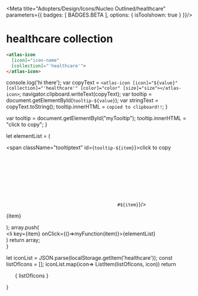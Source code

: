 
<Meta title="Adopters/Design/Icons/Nucleo Outlined/healthcare" parameters={{ badges: [ BADGES.BETA ], options: { isToolshown: true } }}/>

# healthcare collection

```html
<atlas-icon 
  [icon]="icon-name"  
  [collection]="'healthcare'">
</atlas-icon>

```

<style>
{`
/* NOTE: This css is generated by Nucleo */
ul {
  display: flex;
  flex-wrap: wrap;
  justify-content: center;
  padding-left: 0;
}

ul li {
  border-radius: .4em;
  transition: background-color .2s;
  user-select: none;
  overflow: hidden;
  text-align: center;
  padding: 2em 1em 1em;
}

ul li:hover {
  background: hsla(0, 0%, 0%, 0.05);
  cursor: pointer;
}

ul p {
  display: block;
  font-size: 0.75rem;
  color: hsla(0, 0%, 0%, 0.5);
  user-select: text;
  cursor: pointer;
  max-width: 6rem;
  padding: 8px 0 4px;
}

ul p::selection {
  background: hsl(230, 93%, 66%);
  color: #fff;
}

ul p::-moz-selection {
  background: hsl(230, 93%, 66%);
  color: #fff;
}

.svg-wrapper {
  font-size: 32px;
}

.svg-wrapper svg {
  display: block;
  margin: 0 auto 10px;
}

/* --------------------------------

Icons

-------------------------------- */

:root {
  --icon-color-primary: inherit;
  --icon-color-secondary: currentColor;
}

.icon {
  display: inline-block;
  color: var(--icon-color-primary); /* icon primary color */
  height: 1em;
  width: 1em;
  line-height: 1;
  flex-shrink: 0;
  max-width: initial;
}

.icon use {
  /* icon secondary color */
  fill: var(--icon-color-secondary);
  stroke: var(--icon-color-secondary);
}

.css-122ju8q {
    padding: 0;
}

.icon-name {
    font-size: 12px;
}

/* --------------------------------

Caps/Corners

-------------------------------- */

.icon use {
  --icon-stroke-linecap-butt: butt;
  stroke-miterlimit: 10;
  stroke-linecap: square;
  stroke-linejoin: miter;
}

.stroke-round use {
  --icon-stroke-linecap-butt: round;
  stroke-linecap: round;
  stroke-linejoin: round;
}

/* --------------------------------

Tooltip

-------------------------------- */

.tooltip {
  position: relative;
  display: inline-block;
}

.tooltip .tooltiptext {
  visibility: hidden;
  width: 100%;
  background-color: #f6f9fc;
  color: #242323;
  text-align: center;
  padding: 3px;
  position: absolute;
  z-index: 1;
  bottom: 84%;
  left: 50%;
  margin-left: -75px;
  opacity: 0;
  transition: opacity 0.3s;
  font-size: 11px;
  justify-content: center;
  display: flex;
  align-items: center;
}

.tooltip:hover .tooltiptext {
  visibility: visible;
  opacity: 1;
}
    
    `}
</style>


  console.log('hi there');
  var copyText = `<atlas-icon [icon]="${value}" [collection]="'healthcare'" [color]="color" [size]="size"></atlas-icon>`;
  navigator.clipboard.writeText(copyText);
  var tooltip = document.getElementById(`tooltip-${value}`);
  var stringText = copyText.toString();
  tooltip.innerHTML = `copied to clipboard!!`;
}

  var tooltip = document.getElementById("myTooltip");
  tooltip.innerHTML = "click to copy";
}

  let elementList = (
      <div>
          <span className="tooltiptext" id={`tooltip-${item}`}>click to copy</span>
          <div className="svg-wrapper">
          <svg className="icon">
            <use href={`#${item}`}/>
          </svg>
          </div>
          <p  data-folder="">
          {item}
          </p> 
      </div>
  );
  array.push( <div className="tooltip" key={item}><li key={item} onClick={()=>myFunction(item)}>{elementList}</li></div>)
  return array;   
}

  let iconList = JSON.parse(localStorage.getItem('healthcare'));
  const listOfIcons = [];
  iconList.map(icon=> ListItem(listOfIcons, icon))
  return <ul>{ listOfIcons }</ul>
}

<Base/>

<svg xmlns="http://www.w3.org/2000/svg">
  <defs>
    <symbol id="ambulance" viewBox="0 0 24 24">
      <path fill="currentColor" d="M9.75 5.25V4.5a1.5 1.5 0 0 1 3 0v.75h-3Zm6 4.5a.75.75 0 0 0-1.5 0V12c0 .414.336.75.75.75h3a.75.75 0 0 0 0-1.5h-2.25v-1.5Zm-6-.75a.75.75 0 0 1 .75.75v.75h.75a.75.75 0 0 1 0 1.5h-.75v.75a.75.75 0 0 1-1.5 0V12h-.75a.75.75 0 0 1 0-1.5H9v-.75A.75.75 0 0 1 9.75 9Z"/>
      <path fill="currentColor" fill-rule="evenodd" d="M3.75 6a.75.75 0 0 0-.75.75V18c0 .414.336.75.75.75h1.595a3.001 3.001 0 0 0 5.81 0h1.69a3.001 3.001 0 0 0 5.81 0h1.595A.75.75 0 0 0 21 18v-6.75a.75.75 0 0 0-.174-.48l-3.75-4.5A.75.75 0 0 0 16.5 6H3.75Zm14.905 11.25h.845v-5.729L16.149 7.5H4.5v9.75h.845a3.001 3.001 0 0 1 5.81 0h1.69a3.001 3.001 0 0 1 5.81 0ZM6.75 18a1.5 1.5 0 1 0 3 0 1.5 1.5 0 0 0-3 0Zm9 1.5a1.5 1.5 0 1 1 0-3 1.5 1.5 0 0 1 0 3Z"/>
    </symbol>
    <symbol id="atom" viewBox="0 0 24 24">
      <path fill="currentColor" d="M12.75 12c0 .412-.338.75-.75.75a.752.752 0 0 1-.75-.75c0-.412.338-.75.75-.75s.75.338.75.75Z"/>
      <path fill="currentColor" fill-rule="evenodd" d="M7.698 6.208c.403.059.831.152 1.279.277.256-.842.578-1.579.962-2.153C10.418 3.618 11.104 3 12 3c.715 0 1.3.401 1.737.91.44.511.8 1.207 1.09 2.002.066.183.13.374.19.571.2-.056.396-.105.587-.148.825-.185 1.605-.254 2.272-.16.663.095 1.315.371 1.7.973.336.522.364 1.128.24 1.696-.123.563-.406 1.15-.787 1.726-.31.47-.698.954-1.153 1.443.7.751 1.255 1.504 1.602 2.21.409.835.624 1.819.106 2.629-.385.602-1.037.878-1.7.973-.668.094-1.448.025-2.273-.16a11.35 11.35 0 0 1-.594-.15c-.06.198-.124.39-.19.573-.29.795-.65 1.49-1.09 2.002-.437.509-1.022.91-1.737.91-.626 0-1.155-.31-1.568-.725-.41-.414-.752-.977-1.033-1.617a10.354 10.354 0 0 1-.419-1.144c-.849.238-1.645.364-2.338.35-.855-.018-1.74-.262-2.224-1.01l-.002-.002c-.385-.602-.363-1.31-.17-1.952.193-.646.584-1.325 1.097-1.996.229-.299.486-.602.77-.908a12.371 12.371 0 0 1-.762-.9c-.513-.671-.904-1.35-1.098-1.996-.192-.642-.215-1.35.17-1.952.33-.514.859-.792 1.416-.918.553-.126 1.19-.118 1.86-.022Zm4.298 1.478a19.132 19.132 0 0 0-1.598-.72c.23-.763.501-1.37.788-1.8.375-.56.668-.666.814-.666.113 0 .318.06.6.388.278.324.563.837.817 1.536.062.172.122.352.179.541-.52.205-1.056.446-1.6.72Zm-4.512.007c.817.118 1.813.418 2.9.892a21.931 21.931 0 0 0-3.198 2.362c-.239-.26-.454-.514-.644-.762-.451-.59-.73-1.107-.852-1.516-.123-.411-.064-.616-.003-.712.052-.082.177-.195.484-.264.312-.071.75-.081 1.313 0Zm-.95 6.122c.192-.25.41-.508.652-.77.359.322.744.643 1.151.957.062.72.158 1.409.284 2.054-.77.22-1.43.319-1.947.308-.668-.014-.916-.2-.996-.322-.06-.096-.118-.302.005-.712.122-.409.4-.925.852-1.515Zm4.238 4.24c-.33-.754-.605-1.743-.785-2.893a21.263 21.263 0 0 0 3.61 1.87c-.058.19-.118.371-.18.544-.254.699-.54 1.212-.818 1.536-.28.327-.486.388-.599.388-.101 0-.27-.046-.503-.281-.235-.238-.486-.622-.725-1.164Zm.02-4.159a20.007 20.007 0 0 0 3.154 1.66c.193-1.059.304-2.267.304-3.556 0-1.29-.111-2.5-.305-3.559-.995.409-2.073.966-3.16 1.663a20.527 20.527 0 0 0-2.522 1.893c.726.643 1.578 1.29 2.53 1.899Zm5.147 2.305a9.98 9.98 0 0 1-.562-.143c.127-.645.224-1.334.287-2.055.402-.31.782-.625 1.138-.943.62.67 1.069 1.293 1.329 1.824.34.695.271 1.031.19 1.16-.061.095-.223.235-.649.296-.423.06-1.008.024-1.733-.139Zm-.562-8.26c.19-.055.376-.102.555-.142.725-.163 1.31-.199 1.732-.138.426.06.588.2.65.296.054.086.106.25.037.567-.07.32-.253.733-.574 1.22-.455.69-1.145 1.463-2.027 2.245 0-1.452-.134-2.83-.373-4.049Z"/>
    </symbol>
    <symbol id="bandage" viewBox="0 0 24 24">
      <path fill="currentColor" d="M12 10.5A.75.75 0 1 1 12 9a.75.75 0 0 1 0 1.5Zm2.25 2.25a.75.75 0 1 0 0-1.5.75.75 0 0 0 0 1.5ZM10.5 12A.75.75 0 1 1 9 12a.75.75 0 0 1 1.5 0Zm.75 2.25a.75.75 0 1 0 1.5 0 .75.75 0 0 0-1.5 0Z"/>
      <path fill="currentColor" fill-rule="evenodd" d="M16.462 3.66a2.25 2.25 0 0 0-3.182 0l-9.62 9.62a2.25 2.25 0 0 0 0 3.182l3.878 3.879a2.25 2.25 0 0 0 3.182 0l1.808-1.809.002-.002.003-.002 5.995-5.995.002-.003.002-.002 1.809-1.808a2.25 2.25 0 0 0 0-3.182L16.46 3.66ZM18 10.94l1.28-1.28a.75.75 0 0 0 0-1.061l-3.879-3.88a.75.75 0 0 0-1.06 0L13.06 6 18 10.94Zm-6-3.88L7.06 12 12 16.94 16.94 12 12 7.06ZM10.94 18 6 13.06l-1.28 1.28a.75.75 0 0 0 0 1.061l3.879 3.88a.75.75 0 0 0 1.06 0L10.94 18Z"/>
    </symbol>
    <symbol id="cure" viewBox="0 0 24 24">
      <path fill="currentColor" d="M6.75 3a.75.75 0 0 0 0 1.5h10.5a.75.75 0 0 0 0-1.5H6.75Zm3 3.75a.75.75 0 0 0-1.5 0v1.563A4.5 4.5 0 0 0 4.5 12.75v7.5c0 .414.336.75.75.75h13.5a.75.75 0 0 0 .75-.75v-7.5a4.5 4.5 0 0 0-3.75-4.437V6.75a.75.75 0 0 0-1.5 0V9c0 .414.336.75.75.75a3 3 0 0 1 3 3v6.75H6v-6.75a3 3 0 0 1 3-3A.75.75 0 0 0 9.75 9V6.75Z"/>
      <path fill="currentColor" d="M12 12a.75.75 0 0 1 .75.75v1.5h1.5a.75.75 0 0 1 0 1.5h-1.5v1.5a.75.75 0 0 1-1.5 0v-1.5h-1.5a.75.75 0 0 1 0-1.5h1.5v-1.5A.75.75 0 0 1 12 12Z"/>
    </symbol>
    <symbol id="dna" viewBox="0 0 24 24">
      <path fill="currentColor" fill-rule="evenodd" d="M7.5 3a.75.75 0 0 1 .75.75v.75h7.5v-.75a.75.75 0 0 1 1.5 0V6a5.2 5.2 0 0 1-.645 2.505.752.752 0 0 1-.122.217c-.237.4-.517.773-.826 1.124-.691.788-1.55 1.493-2.412 2.154.862.66 1.721 1.366 2.412 2.154.309.35.59.724.826 1.124a.751.751 0 0 1 .122.217A5.2 5.2 0 0 1 17.25 18v2.25a.75.75 0 0 1-1.5 0v-.75h-7.5v.75a.75.75 0 0 1-1.5 0V18a5.2 5.2 0 0 1 .645-2.505.749.749 0 0 1 .122-.217c.237-.4.517-.773.826-1.124.691-.788 1.55-1.493 2.412-2.154-.862-.66-1.721-1.366-2.412-2.154a7.514 7.514 0 0 1-.826-1.124.749.749 0 0 1-.122-.217A5.2 5.2 0 0 1 6.75 6V3.75A.75.75 0 0 1 7.5 3Zm4.5 8.062c.906-.685 1.741-1.345 2.401-2.062H9.6c.66.717 1.495 1.377 2.401 2.062ZM15.43 7.5c.207-.47.32-.965.32-1.5h-7.5c0 .535.113 1.03.32 1.5h6.86ZM12 12.938c-.906.685-1.741 1.345-2.401 2.062H14.4c-.66-.717-1.495-1.377-2.401-2.062ZM8.57 16.5a3.65 3.65 0 0 0-.32 1.5h7.5a3.67 3.67 0 0 0-.32-1.5H8.57Z"/>
    </symbol>
    <symbol id="heartbeat" viewBox="0 0 24 24">
      <path fill="currentColor" d="M18.823 5.16a4.843 4.843 0 0 0-3.414-1.41h-.006A4.89 4.89 0 0 0 12 5.162 4.89 4.89 0 0 0 8.596 3.75h-.005A4.844 4.844 0 0 0 3.75 8.568a.75.75 0 0 0 1.5.008A3.344 3.344 0 0 1 8.589 5.25a3.391 3.391 0 0 1 2.788 1.5.75.75 0 0 0 1.246 0 3.391 3.391 0 0 1 2.788-1.5 3.343 3.343 0 0 1 3.339 3.326.75.75 0 0 0 1.5-.008 4.843 4.843 0 0 0-1.427-3.408Z"/>
      <path fill="currentColor" d="M10.5 8.25a.75.75 0 0 1 .624.334l2.376 3.564.876-1.314A.75.75 0 0 1 15 10.5h5.25a.75.75 0 0 1 0 1.5h-4.849l-1.277 1.916a.75.75 0 0 1-1.248 0L10.5 10.352l-.876 1.314A.75.75 0 0 1 9 12H3.75a.75.75 0 0 1 0-1.5h4.849l1.277-1.916a.75.75 0 0 1 .624-.334Z"/>
      <path fill="currentColor" d="M6.3 13.05a.75.75 0 0 1 1.05.15A43.442 43.442 0 0 0 12 18.468a43.452 43.452 0 0 0 4.65-5.266.75.75 0 1 1 1.2.898 44.95 44.95 0 0 1-5.339 5.95.75.75 0 0 1-1.022 0 44.949 44.949 0 0 1-5.34-5.95.75.75 0 0 1 .152-1.05Z"/>
    </symbol>
    <symbol id="hospital" viewBox="0 0 24 24">
      <path fill="currentColor" fill-rule="evenodd" d="M10.5 6.75a.75.75 0 0 0-.75.75v2.25H7.5a.75.75 0 0 0-.75.75v3c0 .414.336.75.75.75h2.25v2.25c0 .414.336.75.75.75h3a.75.75 0 0 0 .75-.75v-2.25h2.25a.75.75 0 0 0 .75-.75v-3a.75.75 0 0 0-.75-.75h-2.25V7.5a.75.75 0 0 0-.75-.75h-3Zm.75 3.75V8.25h1.5v2.25c0 .414.336.75.75.75h2.25v1.5H13.5a.75.75 0 0 0-.75.75v2.25h-1.5V13.5a.75.75 0 0 0-.75-.75H8.25v-1.5h2.25a.75.75 0 0 0 .75-.75Z"/>
      <path fill="currentColor" fill-rule="evenodd" d="M3.75 3a.75.75 0 0 0-.75.75v16.5c0 .414.336.75.75.75h16.5a.75.75 0 0 0 .75-.75V3.75a.75.75 0 0 0-.75-.75H3.75Zm.75 16.5v-15h15v15h-15Z"/>
    </symbol>
    <symbol id="medicine" viewBox="0 0 24 24">
      <path fill="currentColor" d="M12.104 3.044a4.495 4.495 0 0 1 5.04 5.396.75.75 0 1 1-1.466-.316 2.996 2.996 0 0 0-5.049-2.746L8.534 7.473l2.443 2.443a.75.75 0 1 1-1.06 1.061L7.472 8.534l-2.095 2.095a2.996 2.996 0 0 0 2.749 5.049.75.75 0 1 1 .317 1.466 4.496 4.496 0 0 1-4.126-7.577L6.94 6.945l.003-.002.002-.003 2.622-2.622a4.497 4.497 0 0 1 2.537-1.274Z"/>
      <path fill="currentColor" fill-rule="evenodd" d="m19.48 12.056-.017-.019A5.233 5.233 0 0 0 15.75 10.5a5.25 5.25 0 1 0 3.73 1.556Zm-1.662.565a3.75 3.75 0 0 0-5.197 5.197l5.197-5.197Zm-4.136 6.258 5.197-5.197a3.75 3.75 0 0 1-5.197 5.197Z"/>
    </symbol>
    <symbol id="microscope" viewBox="0 0 24 24">
      <path fill="currentColor" fill-rule="evenodd" d="M10.895 3.683a.75.75 0 0 1 .456.349l3 5.196a.75.75 0 0 1-.275 1.024l-.65.375.376.65a.75.75 0 0 1-1.3.75l-.375-.65-.649.375a.75.75 0 0 1-1.024-.274L8.956 8.884l-1.194.69a3.74 3.74 0 0 0-1.064 5.352l.206.324A3.748 3.748 0 0 1 12 18.75v.75h6.75a.75.75 0 0 1 0 1.5H5.25a.75.75 0 0 1-.75-.75v-1.5a3.75 3.75 0 0 1 1.14-2.692l-.2-.315A5.24 5.24 0 0 1 7 8.282l1.206-.697-.753-1.303a.75.75 0 0 1 .275-1.025l2.598-1.5a.75.75 0 0 1 .57-.074ZM9.892 7.506a.756.756 0 0 0-.026-.045l-.738-1.28 1.299-.75 2.25 3.897-.647.374-.003.001-.003.002-.646.373-1.486-2.572ZM6.98 16.893A2.256 2.256 0 0 0 6 18.75v.75h4.5v-.75a2.25 2.25 0 0 0-3.405-1.93.757.757 0 0 1-.115.073Z"/>
      <path fill="currentColor" d="M17.625 13.4a.75.75 0 0 0-.75-1.3l-4.848 2.8a.75.75 0 0 0 .75 1.298l4.848-2.799Z"/>
    </symbol>
    <symbol id="molecule" viewBox="0 0 24 24">
      <path fill="currentColor" fill-rule="evenodd" d="M6 9c.405 0 .791-.08 1.143-.226l1.014 1.352A2.987 2.987 0 0 0 7.5 12c0 .709.246 1.36.657 1.874l-1.014 1.352a3 3 0 1 0 1.2.9l1.014-1.352a3.001 3.001 0 0 0 4.049-2.024h1.688A3.001 3.001 0 0 0 21 12a3 3 0 0 0-5.905-.75h-1.69a3.001 3.001 0 0 0-4.048-2.024L8.343 7.874A3 3 0 1 0 6 9Zm0-4.5a1.5 1.5 0 1 0 .892 2.706L6.9 7.2l.008-.006A1.5 1.5 0 0 0 6 4.5Zm3.593 6.305L9.6 10.8a1.493 1.493 0 0 1 .9-.3 1.5 1.5 0 1 1-.907.305Zm-2.7 5.989a1.5 1.5 0 1 0 .015.011L6.9 16.8l-.008-.006ZM18 13.5a1.5 1.5 0 1 1 0-3 1.5 1.5 0 0 1 0 3Z"/>
    </symbol>
    <symbol id="pill" viewBox="0 0 24 24">
      <path fill="currentColor" fill-rule="evenodd" d="M18.369 5.609c-2.084-1.997-5.4-2.013-7.424.01L5.62 10.946l-.011.011c-1.997 2.084-2.013 5.4.01 7.424l.012.012c2.084 1.996 5.4 2.012 7.424-.012l5.325-5.325.012-.011c1.996-2.084 2.012-5.4-.012-7.424l-.011-.011ZM12.005 6.68c1.425-1.424 3.804-1.442 5.32.006 1.419 1.425 1.435 3.8-.011 5.315l-2.127 2.126-5.314-5.314 2.132-2.133ZM8.813 9.873 6.686 12c-1.446 1.514-1.43 3.89-.011 5.314 1.516 1.448 3.895 1.43 5.32.006l2.132-2.133-5.314-5.314Z"/>
    </symbol>
    <symbol id="pill-bottle" viewBox="0 0 24 24">
      <path fill="currentColor" fill-rule="evenodd" d="M8.25 10.5a.75.75 0 0 0-.75.75v4.5c0 .414.336.75.75.75h7.5a.75.75 0 0 0 .75-.75v-4.5a.75.75 0 0 0-.75-.75h-7.5ZM9 15v-3h6v3H9Z"/>
      <path fill="currentColor" fill-rule="evenodd" d="M3 3.75A.75.75 0 0 1 3.75 3h16.5a.75.75 0 0 1 .75.75V7.5a.75.75 0 0 1-.75.75h-.75v12a.75.75 0 0 1-.75.75H5.25a.75.75 0 0 1-.75-.75v-12h-.75A.75.75 0 0 1 3 7.5V3.75ZM18 19.5V8.25H6V19.5h12Zm-.75-12.75V6a.75.75 0 0 0-1.5 0v.75h-1.5V6a.75.75 0 0 0-1.5 0v.75h-1.5V6a.75.75 0 0 0-1.5 0v.75h-1.5V6a.75.75 0 0 0-1.5 0v.75H4.5V4.5h15v2.25h-2.25Z"/>
    </symbol>
    <symbol id="steps" viewBox="0 0 24 24">
      <path fill="currentColor" fill-rule="evenodd" d="M19.478 12.929v.003a.75.75 0 0 1-.728.568h-4.5a.75.75 0 0 1-.75-.75c0-1.345-.175-2.143-.351-2.832a35.1 35.1 0 0 0-.063-.24c-.165-.627-.336-1.28-.336-2.178 0-2.526 1.56-4.5 3.75-4.5s3.75 1.974 3.75 4.5c0 1.193-.197 2.558-.387 3.603a34.557 34.557 0 0 1-.376 1.79l-.007.028-.002.008ZM14.25 7.5c0-1.974 1.14-3 2.25-3s2.25 1.026 2.25 3c0 1.057-.178 2.317-.363 3.335-.084.46-.167.863-.233 1.165h-3.172a11.509 11.509 0 0 0-.38-2.455 55.318 55.318 0 0 0-.065-.248v-.002c-.164-.626-.287-1.099-.287-1.795Zm4.5 5.25.728.182-.728-.182Zm-4.5 1.5a.75.75 0 0 0-.738.616l-.149.819A3.188 3.188 0 0 0 16.5 19.5a3.188 3.188 0 0 0 3.137-3.815l-.15-.82a.75.75 0 0 0-.737-.615h-4.5Zm.588 1.71.038-.21h3.248l.038.21.003.012A1.688 1.688 0 0 1 16.5 18a1.688 1.688 0 0 1-1.665-2.028l.003-.013ZM3.75 9c0-2.526 1.56-4.5 3.75-4.5s3.75 1.974 3.75 4.5c0 .898-.171 1.55-.336 2.177l-.063.24c-.176.69-.351 1.488-.351 2.833a.75.75 0 0 1-.75.75h-4.5a.75.75 0 0 1-.728-.568l.728-.182-.728.182v-.003l-.002-.008-.007-.027a17.353 17.353 0 0 1-.112-.485 34.727 34.727 0 0 1-.264-1.306c-.19-1.045-.387-2.41-.387-3.603Zm2.097 4.5h3.17c.054-1.08.219-1.82.382-2.455l.064-.25c.164-.627.287-1.099.287-1.795 0-1.974-1.14-3-2.25-3S5.25 7.026 5.25 9c0 1.057.178 2.317.363 3.335.084.46.167.863.234 1.165Zm-.597 2.25a.75.75 0 0 0-.738.616l-.149.819A3.188 3.188 0 0 0 7.5 21a3.187 3.187 0 0 0 3.137-3.815l-.15-.82a.75.75 0 0 0-.737-.615h-4.5Zm.588 1.71.038-.21h3.248l.038.21.003.012A1.688 1.688 0 0 1 7.5 19.5a1.688 1.688 0 0 1-1.665-2.028l.003-.013Z"/>
    </symbol>
    <symbol id="stethoscope" viewBox="0 0 24 24">
      <path fill="currentColor" fill-rule="evenodd" d="M6.75 3a.75.75 0 0 1 .75.75v1.5a.75.75 0 0 1-1.5 0H4.647l1.118 8.273c.09.415.401.652.76.652H11.4c.426 0 .723-.29.754-.6a.716.716 0 0 1 .004-.032l1.195-8.293H12a.75.75 0 0 1-1.5 0v-1.5a.75.75 0 0 1 1.5 0h1.35c.831 0 1.648.711 1.491 1.689l-1.197 8.303c-.127 1.181-1.175 1.933-2.244 1.933H9.75V19.5h7.5v-3.095A3.001 3.001 0 0 1 18 10.5a3 3 0 0 1 .75 5.905v3.845A.75.75 0 0 1 18 21H9a.75.75 0 0 1-.75-.75v-4.575H6.525c-1.135 0-2.021-.806-2.235-1.878a.748.748 0 0 1-.008-.047L3.158 5.435a1.44 1.44 0 0 1 .328-1.185c.294-.337.719-.5 1.164-.5H6A.75.75 0 0 1 6.75 3ZM18 12a1.5 1.5 0 1 0 0 3 1.5 1.5 0 0 0 0-3Z"/>
    </symbol>
    <symbol id="tooth" viewBox="0 0 24 24">
      <path fill="currentColor" d="M9.897 7.59a.75.75 0 1 0-.294 1.47c.797.16 1.597.24 2.397.24.8 0 1.6-.08 2.397-.24a.75.75 0 1 0-.294-1.47C13.4 7.73 12.7 7.8 12 7.8c-.7 0-1.4-.07-2.103-.21Z"/>
      <path fill="currentColor" fill-rule="evenodd" d="M6.75 3.75c-1.705 0-3 1.402-3 3 0 .7.21 1.72.395 2.499a33.304 33.304 0 0 0 .345 1.32l-.736 7.432a.75.75 0 0 0-.004.074c0 1.164 1.01 2.175 2.175 2.175.843 0 1.418-.58 1.692-.856l.038-.039a.734.734 0 0 0 .042-.045l2.925-3.45a.787.787 0 0 0 .02-.024C11.088 15.26 11.568 15 12 15c.412 0 .82.234 1.384.867l2.913 3.435c.378.47 1.018.948 1.778.948 1.265 0 2.175-1.037 2.175-2.175a.76.76 0 0 0-.004-.074l-.735-7.432a29.961 29.961 0 0 0 .344-1.32c.185-.78.395-1.799.395-2.499 0-1.598-1.295-3-3-3-.404 0-.975.118-1.525.258-.572.145-1.204.336-1.776.527-.715.214-1.307.34-1.949.34-.642 0-1.234-.126-1.949-.34a26.53 26.53 0 0 0-1.776-.527c-.55-.14-1.12-.258-1.525-.258Zm-.754 6.824a.75.75 0 0 0-.026-.286l-.002-.005-.006-.02-.023-.08-.083-.298c-.068-.252-.16-.6-.251-.984-.19-.795-.355-1.651-.355-2.151 0-.802.655-1.5 1.5-1.5.196 0 .6.07 1.156.211a25.091 25.091 0 0 1 1.703.507c.78.234 1.536.407 2.391.407s1.61-.173 2.39-.407a25.083 25.083 0 0 1 1.704-.507c.556-.141.96-.211 1.156-.211.845 0 1.5.698 1.5 1.5 0 .5-.165 1.356-.355 2.151a31.823 31.823 0 0 1-.357 1.361l-.006.02-.002.006a.749.749 0 0 0-.026.286l.745 7.531a.674.674 0 0 1-.674.645c-.136 0-.392-.116-.614-.393a.746.746 0 0 0-.014-.017l-2.925-3.45-.011-.013C13.878 14.164 13.087 13.5 12 13.5c-1.062 0-1.929.631-2.532 1.402l-2.895 3.414c-.147.147-.26.255-.38.335a.476.476 0 0 1-.268.099c-.326 0-.656-.32-.674-.646l.745-7.53Z"/>
    </symbol>
    <symbol id="virus" viewBox="0 0 24 24">
      <path fill="currentColor" d="M12 13.875a1.125 1.125 0 1 1-2.25 0 1.125 1.125 0 0 1 2.25 0Zm2.25-.75a1.125 1.125 0 1 0 0-2.25 1.125 1.125 0 0 0 0 2.25Zm-2.25-3a1.125 1.125 0 1 1-2.25 0 1.125 1.125 0 0 1 2.25 0Z"/>
      <path fill="currentColor" fill-rule="evenodd" d="M9.823 4.784a.75.75 0 0 0-.574-1.386l-.668.277a.765.765 0 0 0-.05.02l-.668.277a.75.75 0 0 0 .574 1.386l.591 1.428a6.03 6.03 0 0 0-2.242 2.242l-1.428-.591a.75.75 0 0 0-1.386-.574l-.276.667a.757.757 0 0 0-.021.051l-.277.668a.75.75 0 0 0 1.386.574l1.428.591A6.007 6.007 0 0 0 6 12c0 .549.074 1.08.212 1.586l-1.428.591a.75.75 0 0 0-1.386.575l.277.667a.702.702 0 0 0 .02.05l.277.668a.75.75 0 0 0 1.386-.574l1.428-.591a6.029 6.029 0 0 0 2.242 2.242l-.591 1.428a.75.75 0 0 0-.574 1.386l.667.276a.95.95 0 0 0 .051.021l.668.277a.75.75 0 0 0 .574-1.386l.591-1.428A6.007 6.007 0 0 0 12 18c.549 0 1.08-.074 1.586-.212l.591 1.428a.75.75 0 0 0 .575 1.386l.667-.277a.71.71 0 0 0 .025-.01l.01-.004.016-.007.667-.276a.75.75 0 0 0-.574-1.386l-.591-1.428a6.028 6.028 0 0 0 2.242-2.242l1.428.591a.75.75 0 0 0 1.386.574l.276-.667.007-.015.004-.01a.71.71 0 0 0 .01-.026l.277-.668a.75.75 0 0 0-1.386-.574l-1.428-.591A6.007 6.007 0 0 0 18 12c0-.549-.074-1.08-.212-1.586l1.428-.591a.75.75 0 0 0 1.386-.574l-.277-.668a.843.843 0 0 0-.02-.05l-.277-.668a.75.75 0 0 0-1.386.574l-1.428.591a6.029 6.029 0 0 0-2.242-2.242l.591-1.428a.75.75 0 0 0 .574-1.386l-.667-.276a.674.674 0 0 0-.051-.021l-.668-.277a.75.75 0 0 0-.574 1.386l-.591 1.428A6.007 6.007 0 0 0 12 6c-.549 0-1.08.074-1.586.212l-.591-1.428Zm-1.966 5.457a4.516 4.516 0 0 1 2.457-2.415A4.5 4.5 0 0 1 12 7.5a4.488 4.488 0 0 1 1.76.357 4.516 4.516 0 0 1 2.414 2.458c.21.52.326 1.089.326 1.685a4.486 4.486 0 0 1-.357 1.76 4.516 4.516 0 0 1-2.458 2.414A4.49 4.49 0 0 1 12 16.5a4.488 4.488 0 0 1-1.76-.357 4.516 4.516 0 0 1-2.414-2.457A4.488 4.488 0 0 1 7.5 12a4.488 4.488 0 0 1 .357-1.76Z"/>
    </symbol>
  </defs>
</svg>





















